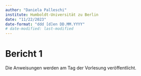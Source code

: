```yaml
---
author: "Daniela Palleschi"
institute: Humboldt-Universität zu Berlin
date: "11/22/2023"
date-format: "ddd [d]en DD.MM.YYYY"
# date-modified: last-modified
---
```


# Bericht 1 {.unnumbered}

Die Anweisungen werden am Tag der Vorlesung veröffentlicht.
